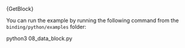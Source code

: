 
<CodeBlock className="language-python">
  {GetBlock}
</CodeBlock>

You can run the example by running the following command from the `binding/python/examples` folder:

<CodeBlock className="language-bash">
    python3 08_data_block.py
</CodeBlock>
